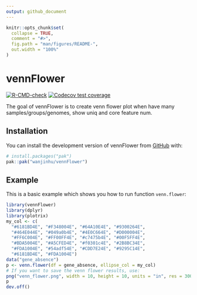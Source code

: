 ```yaml
---
output: github_document
---
```


<!-- README.md is generated from README.Rmd. Please edit that file -->

```r
knitr::opts_chunk$set(
  collapse = TRUE,
  comment = "#>",
  fig.path = "man/figures/README-",
  out.width = "100%"
)
```

# vennFlower

<!-- badges: start -->
[![R-CMD-check](https://github.com/wanjinhu/vennFlower/actions/workflows/R-CMD-check.yaml/badge.svg)](https://github.com/wanjinhu/vennFlower/actions/workflows/R-CMD-check.yaml)
[![Codecov test coverage](https://codecov.io/gh/wanjinhu/vennFlower/graph/badge.svg)](https://app.codecov.io/gh/wanjinhu/vennFlower)
<!-- badges: end -->

The goal of vennFlower is to create venn flower plot when have many samples/groups/genomes, show uniq and core feature num. 

## Installation

You can install the development version of vennFlower from [GitHub](https://github.com/) with:

``` r
# install.packages("pak")
pak::pak("wanjinhu/vennFlower")
```

## Example

This is a basic example which shows you how to run function `venn.flower`:

```r
library(vennFlower)
library(dplyr)
library(plotrix)
my_col <- c(
  "#6181BD4E", "#F348004E", "#64A10E4E", "#9300264E",
  "#464E044E", "#049a0b4E", "#4E0C664E", "#D000004E",
  "#FF6C004E", "#FF00FF4E", "#c7475b4E", "#00F5FF4E",
  "#BDA5004E", "#A5CFED4E", "#f0301c4E", "#2B8BC34E",
  "#FDA1004E", "#54adf54E", "#CDD7E24E", "#9295C14E",
  "#6181BD4E", "#FDA1004E")
data("gene_absence")
p <- venn.flower(df = gene_absence, ellipse_col = my_col)
# If you want to save the venn flower results, use:
png("venn_flower.png", width = 10, height = 10, units = "in", res = 300)
p
dev.off()
```
